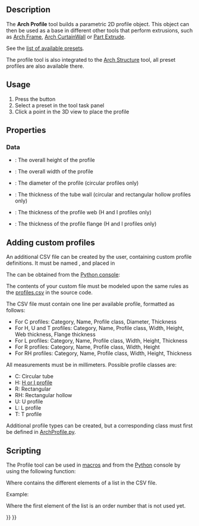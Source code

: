 <languages/>

{{Docnav
|[[Reinforcement_FootingRebars|FootingRebars]]
|[[BIM_Box|Box]]
|[[BIM_Workbench|BIM]]
|IconL=Reinforcement_FootingRebars.svg
|IconR=BIM_Box.svg
|IconC=Workbench_BIM.svg
}}

{{VeryImportantMessage|THIS COMMAND IS PART OF THE INTEGRATED [[BIM_Workbench|BIM WORKBENCH]] IN V1.0<br>
This page has been updated for that version.}}

{{GuiCommand
|Name=Arch Profile
|MenuLocation=3D/BIM → Generic 3D tools → Profile
|Workbenches=[[BIM_Workbench|BIM]]
|Version=0.19
}}

==Description==

The '''Arch Profile''' tool builds a parametric 2D profile object. This object can then be used as a base in different other tools that perform extrusions, such as [[Arch_Frame|Arch Frame]], [[Arch_CurtainWall|Arch CurtainWall]] or [[Part_Extrude|Part Extrude]].

See the [https://github.com/FreeCAD/FreeCAD/blob/main/src/Mod/BIM/Presets/profiles.csv list of available presets].

The profile tool is also integrated to the [[Arch_Structure|Arch Structure]] tool, all preset profiles are also available there.

==Usage==

# Press the {{Button|[[Image:Arch_Profile.svg|16px]] [[Arch_Profile|Profile]]}} button
# Select a preset in the tool task panel
# Click a point in the 3D view to place the profile

==Properties==

=== Data ===

* {{PropertyData|Height}}: The overall height of the profile
* {{PropertyData|Width}}: The overall width of the profile
* {{PropertyData|Diameter}}: The diameter of the profile (circular profiles only)
* {{PropertyData|Thickness}}: The thickness of the tube wall (circular and rectangular hollow profiles only)
* {{PropertyData|Web Thickness}}: The thickness of the profile web (H and I profiles only)
* {{PropertyData|Flange Thickness}}: The thickness of the profile flange (H and I profiles only)

==Adding custom profiles==

An additional CSV file can be created by the user, containing custom profile definitions. It must be named {{incode|profiles.csv}}, and placed in

{{Code|lang=bash|code=
$FREECAD_USER_DIR/BIM/
}}

The {{incode|$FREECAD_USER_DIR}} can be obtained from the [[Python_console|Python console]]:

{{Code|lang=bash|code=
FreeCAD.getUserAppDataDir()
}}

The contents of your custom {{incode|profiles.csv}} file must be modeled upon the same rules as the [https://github.com/FreeCAD/FreeCAD/blob/main/src/Mod/BIM/Presets/profiles.csv profiles.csv] in the source code.

The CSV file must contain one line per available profile, formatted as follows:

* For C profiles: Category, Name, Profile class, Diameter, Thickness
* For H, U and T profiles: Category, Name, Profile class, Width, Height, Web thickness, Flange thickness
* For L profiles: Category, Name, Profile class, Width, Height, Thickness
* For R profiles: Category, Name, Profile class, Width, Height
* For RH profiles: Category, Name, Profile class, Width, Height, Thickness

All measurements must be in millimeters. Possible profile classes are: 

* C: Circular tube
* H: [https://en.wikipedia.org/wiki/I-beam H or I profile]
* R: Rectangular
* RH: Rectangular hollow
* U: U profile
* L: L profile
* T: T profile

Additional profile types can be created, but a corresponding class must first be defined in [https://github.com/FreeCAD/FreeCAD/blob/main/src/Mod/BIM/ArchProfile.py ArchProfile.py].

==Scripting==

The Profile tool can be used in [[Macros|macros]] and from the [[Python|Python]] console by using the following function:

{{Code|code=
profile = makeProfile(profile_list)
}}

Where {{incode|profile_list}} contains the different elements of a list in the CSV file.

Example:

{{Code|code=
import Arch
Arch.makeProfile([0, 'REC', 'REC100x100', 'R', 100, 100])
}}

Where the first element of the list is an order number that is not used yet.


{{Docnav
|[[Reinforcement_FootingRebars|FootingRebars]]
|[[BIM_Box|Box]]
|[[BIM_Workbench|BIM]]
|IconL=Reinforcement_FootingRebars.svg
|IconR=BIM_Box.svg
|IconC=Workbench_BIM.svg
}}

{{BIM_Tools_navi{{#translation:}}}}
{{Userdocnavi{{#translation:}}}}